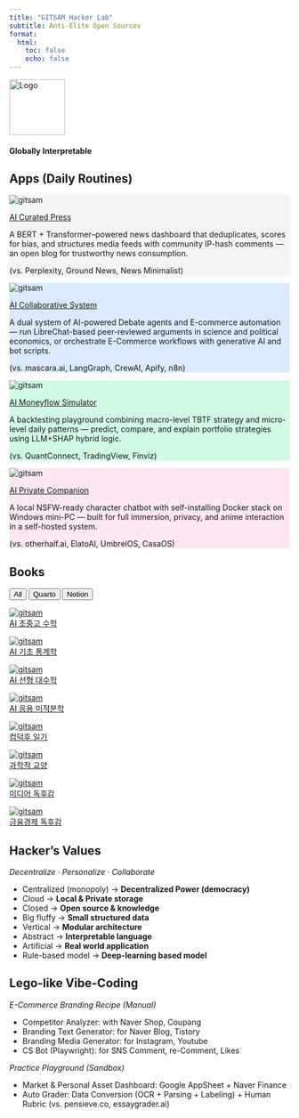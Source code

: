 ```yaml
---
title: "GITSAM Hacker Lab"
subtitle: Anti-Elite Open Sources
format:
  html:
    toc: false
    echo: false
---
```


<div class="text-center">
  <img src="assets/logo.png" alt="Logo" width="100" height="100" />
  <h4>Globally Interpretable</h4><h3><span class="text blue"></span></h3>
</div>

<script>
  const words = ["Tech", "Science", "Art", "Math"];
  const colors = ["blue", "green", "yellow", "red"];
  const text = document.querySelector(".text");

  function* generator() {
    let index = 0;
    while (true) {
      yield index++;
      if (index >= words.length) index = 0;
    }
  }

  function printChar(word) {
    let i = 0;
    text.innerHTML = "";
    text.className = "text " + colors[words.indexOf(word)];
    const id = setInterval(() => {
      if (i >= word.length) {
        clearInterval(id);
        setTimeout(deleteChar, 800);
      } else {
        text.innerHTML += word[i];
        i++;
      }
    }, 150);
  }

  function deleteChar() {
    let word = text.innerHTML;
    let i = word.length;
    const id = setInterval(() => {
      if (i > 0) {
        text.innerHTML = word.substring(0, --i);
      } else {
        text.className = "text";
        printChar(words[gen.next().value]);
        clearInterval(id);
      }
    }, 100);
  }

  const gen = generator();
  printChar(words[gen.next().value]);
</script>

## Apps (Daily Routines)

<div class="feature-grid">

<div class="feature-card" style="background-color: #F3F4F6;">
  <img src="assets/logo-gray.png" alt="gitsam" />
  <p class="feature-title">
    <a href="https://github.com/primenumbersam/">AI Curated Press</a>
  </p>
  <p class="feature-text">
    A BERT + Transformer–powered news dashboard that deduplicates, scores for bias, and structures media feeds with community IP-hash comments — an open blog for trustworthy news consumption.
  </p>
  <p class="feature-subtext">
    (vs. Perplexity, Ground News, News Minimalist)
  </p>
</div>

<div class="feature-card" style="background-color: #DBEAFE;">
  <img src="assets/logo-blue.png" alt="gitsam" />
  <p class="feature-title">
    <a href="https://github.com/primenumbersam/">AI Collaborative System</a>
  </p>
  <p class="feature-text">
    A dual system of AI-powered Debate agents and E-commerce automation — run LibreChat-based peer-reviewed arguments in science and political economics, or orchestrate E-Commerce workflows with generative AI and bot scripts.
  </p>
  <p class="feature-subtext">
    (vs. mascara.ai, LangGraph, CrewAI, Apify, n8n)
  </p>
</div>

<div class="feature-card" style="background-color: #D1FAE5;">
  <img src="assets/logo-green.png" alt="gitsam" />
  <p class="feature-title">
    <a href="https://github.com/primenumbersam/">AI Moneyflow Simulator</a>
  </p>
  <p class="feature-text">
    A backtesting playground combining macro-level TBTF strategy and micro-level daily patterns — predict, compare, and explain portfolio strategies using LLM+SHAP hybrid logic.
  </p>
  <p class="feature-subtext">
    (vs. QuantConnect, TradingView, Finviz)
  </p>
</div>

<div class="feature-card" style="background-color: #FCE7F3;">
  <img src="assets/logo-pink.png" alt="gitsam" />
  <p class="feature-title">
    <a href="https://github.com/primenumbersam/">AI Private Companion</a>
  </p>
  <p class="feature-text">
    A local NSFW-ready character chatbot with self-installing Docker stack on Windows mini-PC — built for full immersion, privacy, and anime interaction in a self-hosted system.
  </p>
  <p class="feature-subtext">
    (vs. otherhalf.ai, ElatoAI, UmbrelOS, CasaOS)
  </p>
</div>

<!-- <div class="feature-card" style="background-color: #FEF9C3;">
  <img src="assets/logo-yellow.png" alt="gitsam" />
  <p class="feature-title">
    <a href="https://www.gitsam.com/">Data Parsing & Labeling</a>
  </p>
  <p class="feature-text">
     From Raw to Structured Data
  </p>
  <p class="feature-subtext">
    (vs. Palantir, SelectStar, Newen AI, AIMMO)
  </p>
</div>

<div class="feature-card" style="background-color: #EDE9FE;">
  <img src="assets/logo-violet.png" alt="LLM-Integrated Notes with Structure & Sync" />
  <p class="feature-title">
    <a href="https://www.gitsam.com/">AI Knowledge Base</a>
  </p>
  <p class="feature-text">
    A self-hosted note-taking database to store, refine, and tag your knowledge with multiple LLMs — all properties and relationships in your hands
  </p>
  <p class="feature-subtext">
    (vs. Notion AI, Appflowy, Anytype, MS Office Copilot)
  </p>
</div> -->

</div>

## Books

<!-- 태그 필터 버튼 -->
<div id="tag-filter">
  <button onclick="filterBooks('all')">All</button>
  <button onclick="filterBooks('quarto')">Quarto</button>
  <button onclick="filterBooks('notion')">Notion</button>
</div>

<div class="book-grid">

<div class="book-card" data-tags="quarto">
  <a href="book-ai-math/index.html" target="_blank">
    <img src="/assets/cover-math.png" alt="gitsam" />
    <div class="book-title">AI 초중고 수학</div>
  </a>
</div>

<div class="book-card" data-tags="quarto">
  <a href="book-ai-stats/index.html" target="_blank">
    <img src="/assets/cover-stats.png" alt="gitsam" />
    <div class="book-title">AI 기초 통계학</div>
  </a>
</div>

<div class="book-card" data-tags="quarto">
  <a href="book-ai-algebra/index.html" target="_blank">
    <img src="/assets/cover-algebra.png" alt="gitsam" />
    <div class="book-title">AI 선형 대수학</div>
  </a>
</div>

<div class="book-card" data-tags="quarto">
  <a href="book-ai-calculus/index.html" target="_blank">
    <img src="/assets/cover-calculus.png" alt="gitsam" />
    <div class="book-title">AI 응용 미적분학</div>
  </a>
</div>

<div class="book-card" data-tags="notion">
  <a href="https://gitsam.notion.site/1fbd716ee0de80b48d3ac1fdbd0d7783?v=223d716ee0de80a2870c000cadead38d" target="_blank">
    <img src="/assets/cover-app-log.png" alt="gitsam" />
    <div class="book-title">컴덕후 일기</div>
  </a>
</div>

<div class="book-card" data-tags="notion">
  <a href="https://gitsam.notion.site/ab09bfb8292b464a846d55e7d3df7a8d?v=222d716ee0de805b80f3000c87413f0f" target="_blank">
    <img src="/assets/cover-liberal-arts.png" alt="gitsam" />
    <div class="book-title">과학적 교양</div>
  </a>
</div>

<div class="book-card" data-tags="notion">
  <a href="https://gitsam.notion.site/20ad716ee0de80fdacd7fe3516c4b608?v=20ad716ee0de801ea051000ce11ecfac" target="_blank">
    <img src="/assets/cover-han.png" alt="gitsam" />
    <div class="book-title">미디어 독후감</div>
  </a>
</div>

<div class="book-card" data-tags="notion">
  <a href="https://gitsam.notion.site/179d716ee0de8051bbadeac43a1600f1?v=223d716ee0de8036b7bc000ccd9b9bd9" target="_blank">
    <img src="/assets/cover-theory.png" alt="gitsam" />
    <div class="book-title">금융경제 독후감</div>
  </a>
</div>

</div>

<script>
  function filterBooks(tag, btn) {
    const cards = document.querySelectorAll('.book-card');
    cards.forEach(card => {
      const tags = card.getAttribute('data-tags').split(' ');
      if (tag === 'all' || tags.includes(tag)) {
        card.style.display = 'block';
      } else {
        card.style.display = 'none';
      }
      
    });

    // === 버튼 활성화(active) 상태 관리 ===
    const buttons = document.querySelectorAll('#tag-filter button');
    buttons.forEach(b => b.classList.remove('active'));
    btn.classList.add('active');
  }
</script>

::: {.callout-important collapse="false"}

## Hacker's Values

*Decentralize · Personalize · Collaborate*

- Centralized (monopoly) → **Decentralized Power (democracy)**
- Cloud → **Local & Private storage**
- Closed → **Open source & knowledge**
- Big fluffy → **Small structured data**
- Vertical → **Modular architecture**
- Abstract → **Interpretable language**
- Artificial → **Real world application**
- Rule-based model → **Deep-learning based model**

:::

::: {.callout-note collapse="false"}

## Lego-like Vibe-Coding 

*E-Commerce Branding Recipe (Manual)*

- Competitor Analyzer: with Naver Shop, Coupang
- Branding Text Generator: for Naver Blog, Tistory
- Branding Media Generator: for Instagram, Youtube
- CS Bot (Playwright): for SNS Comment, re-Comment, Likes

*Practice Playground (Sandbox)*

- Market & Personal Asset Dashboard: Google AppSheet + Naver Finance
- Auto Grader: Data Conversion (OCR + Parsing + Labeling) + Human Rubric (vs. pensieve.co, essaygrader.ai)


:::

